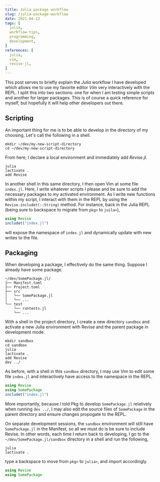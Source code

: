 ```yaml
---
title: Julia package workflow
slug: /julia-package-workflow
date: 2021-04-13
tags: [
  julia,
  workflow-tips,
  programming,
  development,
]
references: [
  julia,
  vim,
  revise-jl,
]
---
```



This post serves to briefly explain the <Cite bibKey="julia">Julia</Cite> workflow I have developed which allows me to use my favorite editor <Cite bibKey="vim">Vim</Cite> very interactively with the REPL.
I split this into two sections: one for when I am testing simple scripts and another for larger packages.
This is of course a quick reference for myself, but hopefully it will help other developers out there.

## Scripting

An important thing for me is to be able to develop in the directory of my choosing.
Let's call the following in a shell.

```shell
mkdir ~/dev/my-new-script-directory
cd ~/dev/my-new-script-directory
```

From here, I declare a local environment and immediately add <Cite bibKey="revise-jl">Revise.jl</Cite>.

```shell
julia
]activate .
add Revise
```

In another shell in this same directory, I then open Vim at some file `index.jl`.
Here, I write whatever scripts I please and be sure to add the necessary packages to my activated environment.
As I write new functions within my script, I interact with them in the REPL by using the `Revise.includet(::String)` method.
For instance, back in the Julia REPL (being sure to backspace to migrate from `pkg>` to `juila>`),

```julia
using Revise
includet("index.jl")
```

will expose the namespace of `index.jl` and dynamically update with new writes to the file.

## Packaging

When developing a package, I effectively do the same thing.
Suppose I already have some package.

```
~/dev/SomePackage.jl/
├── Manifest.toml
├── Project.toml
├── src
│   └── SomePackage.jl
│   └── ...
└── test
    └── runtests.jl
    └── ...
```

With a shell in the project directory, I create a new directory `sandbox` and activate a new Julia environment with Revise and the parent package in development mode.

```shell
mkdir sandbox
cd sandbox
julia
]activate .
add Revise
dev ../
```

As before, with a shell in this `sandbox` directory, I may use Vim to edit some file `index.jl` and interactively have access to the namespace in the REPL.

```julia
using Revise
using SomePackage
includet("index.jl")
```


More importantly, because I told Pkg to develop `SomePackage.jl` relatively when running `dev ../`, I may also edit the source files of `SomePackage` in the parent directory and ensure changes propogate to the REPL.

On separate development sessions, the `sandbox` environment will still have `SomePackage.jl` in the Manifest, so all we must do is be sure to include Revise.
In other words, each time I return back to developing, I go to the `~/dev/SomePackage.jl/sandbox` directory in a shell and run the following,

```shell
julia
]activate .
```

type a backspace to move from `pkg>` to `julia>`, and import accordingly.

```julia
using Revise
using SomePackage
```

